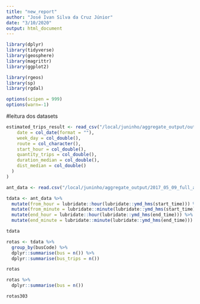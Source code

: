 ```yaml
---
title: "new_report"
author: "José Ivan Silva da Cruz Júnior"
date: "3/10/2020"
output: html_document
---
```


```r
library(dplyr)
library(tidyverse)
library(geosphere)
library(magrittr)
library(ggplot2)

library(rgeos)
library(sp)
library(rgdal)

options(scipen = 999)
options(warn=-1)
```

#leitura dos datasets
```r
estimated_trips_result <- read_csv("/local/juninho/aggregate_output/output/result.csv", col_types = list(
    date = col_date(format = ""),
    week_day = col_double(),
    route = col_character(),
    start_hour = col_double(),
    quantity_trips = col_double(),
    duration_median = col_double(),
    dist_median = col_double()
  )
)

ant_data <- read.csv("/local/juninho/aggregate_output/2017_05_09_full_agg", stringsAsFactors=F)
```

```r
tdata <- ant_data %>% 
  mutate(from_hour = lubridate::hour(lubridate::ymd_hms(start_time))) %>% 
  mutate(from_minute = lubridate::minute(lubridate::ymd_hms(start_time))) %>% 
  mutate(end_hour = lubridate::hour(lubridate::ymd_hms(end_time))) %>% 
  mutate(end_minute = lubridate::minute(lubridate::ymd_hms(end_time)))

tdata

```

```r
rotas <- tdata %>% 
  group_by(busCode) %>% 
  dplyr::summarise(bus = n()) %>% 
  dplyr::summarise(bus_trips = n())

rotas

rotas %>% 
  dplyr::summarise(bus = n())

rotas303
  


```

```r

```


